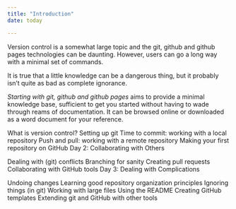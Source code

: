 ```yaml
---
title: "Introduction"
date: today

---
```


Version control is a somewhat large topic and the git, github and github pages technologies can be daunting.
However, users can go a long way with a minimal set of commands.

It is true that a little knowledge can be a dangerous thing, but it probably isn't quite as bad as complete ignorance.

*Starting with git, github and github pages* aims to provide a minimal knowledge base, sufficient to get you started without having to wade through reams of documentation.
It can be browsed online or downloaded as a word document for your reference.


What is version control?
Setting up git
Time to commit: working with a local repository
Push and pull: working with a remote repository
Making your first repository on GitHub
Day 2: Collaborating with Others

Dealing with (git) conflicts
Branching for sanity
Creating pull requests
Collaborating with GitHub tools
Day 3: Dealing with Complications

Undoing changes
Learning good repository organization principles
Ignoring things (in git)
Working with large files
Using the README
Creating GitHub templates
Extending git and GitHub with other tools




